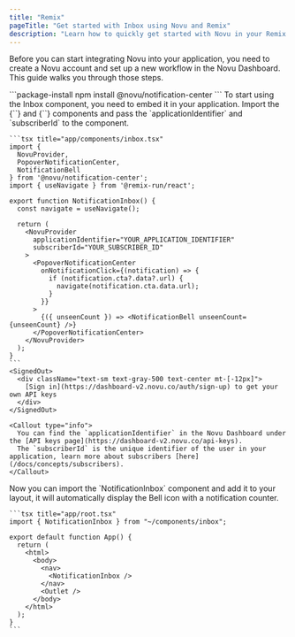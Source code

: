 ```yaml
---
title: "Remix"
pageTitle: "Get started with Inbox using Novu and Remix"
description: "Learn how to quickly get started with Novu in your Remix application."
---
```



Before you can start integrating Novu into your application, you need to create a Novu account and set up a new workflow in the Novu Dashboard. This guide walks you through those steps.

<Steps>
  <CreateAccountStep />

  <Step title="Install the Inbox React package">
    ```package-install 
    npm install @novu/notification-center
    ```
  </Step>

  <Step title="Create the Inbox component">
    To start using the Inbox component, you need to embed it in your application. 
    Import the <Method href="/docs/platform/inbox/react/components/inbox">{`<NovuProvider />`}</Method> and <Method href="/docs/platform/inbox/react/components/inbox">{`<PopoverNotificationCenter />`}</Method> components and pass the <Tooltip content="The application identifier is a unique identifier for your application. You can find it in the Novu Dashboard under the API keys page.">`applicationIdentifier`</Tooltip> and <Tooltip content="The subscriber ID is the unique identifier for the user in your application, typically the user's id in your database.">`subscriberId`</Tooltip> to the component.
      
    ```tsx title="app/components/inbox.tsx"
    import { 
      NovuProvider, 
      PopoverNotificationCenter,
      NotificationBell
    } from '@novu/notification-center';
    import { useNavigate } from '@remix-run/react';
    
    export function NotificationInbox() {
      const navigate = useNavigate();
      
      return (
        <NovuProvider
          applicationIdentifier="YOUR_APPLICATION_IDENTIFIER"
          subscriberId="YOUR_SUBSCRIBER_ID"
        >
          <PopoverNotificationCenter 
            onNotificationClick={(notification) => {
              if (notification.cta?.data?.url) {
                navigate(notification.cta.data.url);
              }
            }}
          >
            {({ unseenCount }) => <NotificationBell unseenCount={unseenCount} />}
          </PopoverNotificationCenter>
        </NovuProvider>
      );
    }
    ```
    <SignedOut>
      <div className="text-sm text-gray-500 text-center mt-[-12px]">
        [Sign in](https://dashboard-v2.novu.co/auth/sign-up) to get your own API keys
      </div>
    </SignedOut>
  
    <Callout type="info">
      You can find the `applicationIdentifier` in the Novu Dashboard under the [API keys page](https://dashboard-v2.novu.co/api-keys).
      The `subscriberId` is the unique identifier of the user in your application, learn more about subscribers [here](/docs/concepts/subscribers).
    </Callout>
  </Step>

  <Step title="Add the Inbox to your layout">
  Now you can import the `NotificationInbox` component and add it to your layout, it will automatically display the Bell icon with a notification counter.
  
    ```tsx title="app/root.tsx"
    import { NotificationInbox } from "~/components/inbox";

    export default function App() {
      return (
        <html>
          <body>
            <nav>
              <NotificationInbox />
            </nav>
            <Outlet />
          </body>
        </html>
      );
    }
    ```
  </Step>

  <BuildWorkflowStep />
</Steps>
